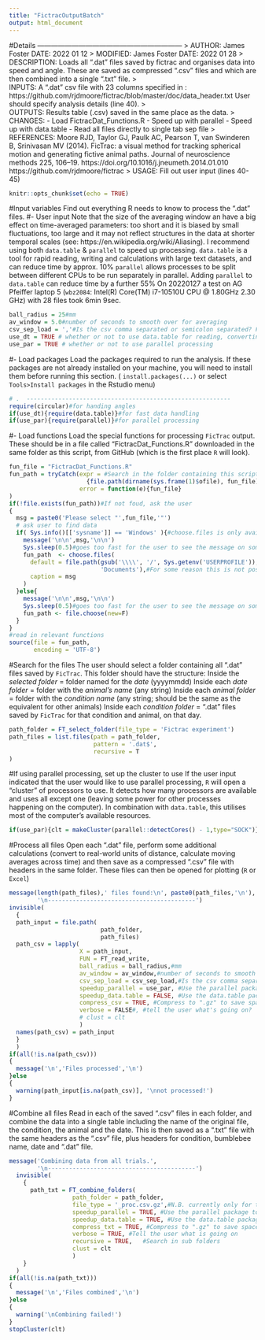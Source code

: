 ```yaml
---
title: "FictracOutputBatch"
output: html_document
---
```

#Details ---------------------------------------------------------------
>       AUTHOR:	James Foster              DATE: 2022 01 12
>     MODIFIED:	James Foster              DATE: 2022 01 28
>
  DESCRIPTION: Loads all ".dat" files saved by fictrac and organises data into
               speed and angle. These are saved as compressed ".csv" files and 
               which are then combined into a single ".txt" file.
>               
       INPUTS: A ".dat" csv file with 23 columns specified in : 
               https://github.com/rjdmoore/fictrac/blob/master/doc/data_header.txt
               User should specify analysis details (line 40).
>               
      OUTPUTS: Results table (.csv) saved in the same place as the data.
>
	   CHANGES: - Load FictracDat_Functions.R
              - Speed up with parallel
              - Speed up with data.table
              - Read all files directly to single tab sep file
>
   REFERENCES: Moore RJD, Taylor GJ, Paulk AC, Pearson T, van Swinderen B, 
               Srinivasan MV (2014). 
               FicTrac: a visual method for tracking spherical motion and 
               generating fictive animal paths. 
              Journal of neuroscience methods 225, 106–19. 
              https://doi.org/10.1016/j.jneumeth.2014.01.010
              https://github.com/rjdmoore/fictrac
> 
       USAGE:  Fill out user input (lines 40-45)


```r
knitr::opts_chunk$set(echo = TRUE)
```
#Input variables
Find out everything R needs to know to process the ".dat" files.
#- User input
Note that the size of the averaging window an have a big effect on time-averaged parameters: too short and it is biased by small fluctuations, too large and it  may not reflect structures in the data at shorter temporal scales (see: https://en.wikipedia.org/wiki/Aliasing).
I recommend using both `data.table` & `parallel` to speed up processing.
`data.table` is a tool for rapid reading, writing and calculations with large text datasets, and can reduce time by approx. 10%
`parallel` allows processes to be split between different CPUs to be run separately in parallel.
Adding `parallel` to `data.table` can reduce time by a further 55%
On 20220127 a test on AG Pfeiffer laptop 5 (`wbz2084`: Intel(R) Core(TM) i7-10510U CPU @ 1.80GHz   2.30 GHz) with 28 files took 6min 9sec.
```r
ball_radius = 25#mm
av_window = 5.0#number of seconds to smooth over for averaging
csv_sep_load = ','#Is the csv comma separated or semicolon separated? For tab sep, use "\t"
use_dt = TRUE # whether or not to use data.table for reading, converting & writing
use_par = TRUE # whether or not to use parallel processing
```
#- Load packages
Load the packages required to run the analysis. If these packages are not already installed on your machine, you will need to install them before running this section.
( `install.packages(...)` or select `Tools>Install packages` in the Rstudio menu)
```r
# .  ----------------------------------------------------------
require(circular)#for handing angles
if(use_dt){require(data.table)}#for fast data handling
if(use_par){require(parallel)}#for parallel processing
```
#- Load functions
Load the special functions for processing `FicTrac` output.
These should be in a file called "FictracDat_Functions.R" downloaded in the same folder as this script, from GitHub (which is the first place `R` will look).
```r
fun_file = "FictracDat_Functions.R"
fun_path = tryCatch(expr = #Search in the folder containing this script
                      {file.path(dirname(sys.frame(1)$ofile), fun_file)},
                    error = function(e){fun_file}
)
if(!file.exists(fun_path))#If not foud, ask the user
{
  msg = paste0('Please select "',fun_file,'"')
  # ask user to find data
  if( Sys.info()[['sysname']] == 'Windows' ){#choose.files is only available on Windows
    message('\n\n',msg,'\n\n')
    Sys.sleep(0.5)#goes too fast for the user to see the message on some computers
    fun_path  <- choose.files(
      default = file.path(gsub('\\\\', '/', Sys.getenv('USERPROFILE')),#user
                          'Documents'),#For some reason this is not possible in the "root" user
      caption = msg
    )
  }else{
    message('\n\n',msg,'\n\n')
    Sys.sleep(0.5)#goes too fast for the user to see the message on some computers
    fun_path <- file.choose(new=F)
  }
}
#read in relevant functions
source(file = fun_path, 
       encoding = 'UTF-8')
```
#Search for the files
The user should select a folder containing all ".dat" files saved by `FicTrac`.
This folder should have the structure:
  Inside the *selected folder* =
      folder named for the *date* (yyyymmdd)
  Inside each *date folder* = 
      folder with the *animal's name* (any string)
  Inside each *animal folder* = 
      folder with the *condition name* (any string; should be the same as the equivalent for other animals)
  Inside each *condition folder* = 
      ".dat" files saved by `FicTrac` for that condition and animal, on that day.
```r
path_folder = FT_select_folder(file_type = 'Fictrac experiment')
path_files = list.files(path = path_folder,
                        pattern = '.dat$',
                        recursive = T
)
```
#If using parallel processing, set up the cluster to use
If the user input indicated that the user would like to use parallel processing, `R` will open a "cluster" of processors to use.
It detects how many processors are available and uses all except one (leaving some power for other processes happening on the computer).
In combination with `data.table`, this utilises most of the computer's available resources.
```r
if(use_par){clt = makeCluster(parallel::detectCores() - 1,type="SOCK")}
```
#Process all files
Open each ".dat" file, perform some additional calculations (convert to real-world units of distance, calculate moving averages across time) and then save as a compressed ".csv" file with headers in the same folder. These files can then be opened for plotting (`R` or `Excel`)
```r
message(length(path_files),' files found:\n', paste0(path_files,'\n'), '\nProcessing files.',
        '\n------------------------------------------')
invisible(
  {
  path_input = file.path(
                          path_folder,
                          path_files)
  path_csv = lapply(
                    X = path_input,
                    FUN = FT_read_write,
                    ball_radius = ball_radius,#mm
                    av_window = av_window,#number of seconds to smooth over for averaging
                    csv_sep_load = csv_sep_load,#Is the csv comma separated or semicolon separated? For tab sep, use "\t"
                    speedup_parallel = use_par, #Use the parallel package to speed up calculations
                    speedup_data.table = FALSE, #Use the data.table package to speed up reading and writing
                    compress_csv = TRUE, #Compress to ".gz" to save space?
                    verbose = FALSE#, #tell the user what's going on?
                    # clust = clt
                    )
  names(path_csv) = path_input
  }
  )
if(all(!is.na(path_csv)))
{
  message('\n','Files processed','\n')
}else
{
  warning(path_input[is.na(path_csv)], '\nnot processed!')
}
```
#Combine all files
Read in each of the saved ".csv" files in each folder, and combine the data into a single table including the name of the original file, the condition, the animal and the date. This is then saved as a ".txt" file with the same headers as the ".csv" file, plus headers for condition, bumblebee name, date and ".dat" file.
```r
message('Combining data from all trials.',
        '\n------------------------------------------')
  invisible(
    {
      path_txt = FT_combine_folders(
                  path_folder = path_folder,
                  file_type = '_proc.csv.gz',#N.B. currently only for this type
                  speedup_parallel = TRUE, #Use the parallel package to speed up calculations
                  speedup_data.table = TRUE, #Use the data.table package to speed up reading and writing
                  compress_txt = TRUE, #Compress to ".gz" to save space?
                  verbose = TRUE, #Tell the user what is going on
                  recursive = TRUE,   #Search in sub folders                          
                  clust = clt
                  )
    }
  )
if(all(!is.na(path_txt)))
{
  message('\n','Files combined','\n')
}else
{
  warning('\nCombining failed!')
}
stopCluster(clt)
```
